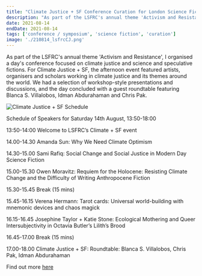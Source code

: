 ```yaml
---
title: "Climate Justice + SF Conference Curation for London Science Fiction Research Community"
description: "As part of the LSFRC's annual theme 'Activism and Resistance', I organised a day's conference focused on climate justice and science and speculative fictions. For Climate Justice + SF, the afternoon event featured artists, organisers and scholars working in climate justice and its themes around the world. We had a selection of workshop-style presentations and discussions, and the day concluded with a guest roundtable featuring Blanca S. Villalobos, Idman Abdurahaman and Chris Pak."
date: 2021-08-14
endDate: 2021-08-14
tags: ['conference / symposium', 'science fiction', 'curation']
image: './210814_lsfrcCJ.png'
---
```


As part of the LSFRC's annual theme 'Activism and Resistance', I organised a day's conference focused on climate justice and science and speculative fictions. For Climate Justice + SF, the afternoon event featured artists, organisers and scholars working in climate justice and its themes around the world. We had a selection of workshop-style presentations and discussions, and the day concluded with a guest roundtable featuring Blanca S. Villalobos, Idman Abdurahaman and Chris Pak. 


![Climate Justice + SF Schedule](210814_lsfrcCJschedule.png)

Schedule of Speakers for Saturday 14th August, 13:50-18:00 

13:50-14:00 Welcome to LSFRC’s Climate + SF event

14.00-14.30 Amanda Sun: Why We Need Climate Optimism

14.30-15.00 Sami Rafiq: Social Change and Social Justice in Modern Day Science Fiction

15.00-15.30 Owen Moravitz: Requiem for the Holocene: Resisting Climate Change and the Difficulty of Writing Anthropocene Fiction

15.30-15.45 Break (15 mins)

15.45-16.15 Verena Hermann: Tarot cards: Universal world-building with mnemonic devices and chaos magick

16.15-16.45 Josephine Taylor + Katie Stone: Ecological Mothering and Queer Intersubjectivity in Octavia Butler’s Lilith’s Brood

16.45-17.00 Break (15 mins)

17.00-18.00 Climate Justice + SF: Roundtable: Blanca S. Villalobos, Chris Pak, Idman Abdurahaman


Find out more [here](https://www.lsfrc.co.uk/events/climate-justice-sf/)